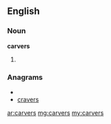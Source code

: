 ==English==

===Noun===
'''carvers'''

# {{plural of|[[carver]]}}

===Anagrams===
* {{alphagram|acerrsv}}
* [[cravers#English|cravers]]

[[ar:carvers]]
[[mg:carvers]]
[[my:carvers]]